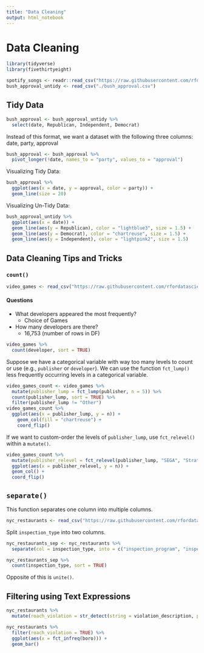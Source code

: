 ```yaml
---
title: "Data Cleaning"
output: html_notebook
---
```


# Data Cleaning

```r
library(tidyverse)
library(fivethirtyeight)

spotify_songs <- readr::read_csv("https://raw.githubusercontent.com/rfordatascience/tidytuesday/master/data/2020/2020-01-21/spotify_songs.csv")
bush_approval_untidy <- read_csv("./bush_approval.csv")
```

## Tidy Data

```r
bush_approval <- bush_approval_untidy %>%
  select(date, Republican, Independent, Democrat)
```

Instead of this format, we want a dataset with the following three columns: date, party, approval

```r
bush_approval <- bush_approval %>%
  pivot_longer(!date, names_to = "party", values_to = "approval")
```

Visualizing Tidy Data:

```r
bush_approval %>%
  ggplot(aes(x = date, y = approval, color = party)) +
  geom_line(size = 20)
```

Visualizing Un-Tidy Data:

```r
bush_approval_untidy %>%
  ggplot(aes(x = date)) +
  geom_line(aes(y = Republican), color = "lightblue3", size = 1.5) +
  geom_line(aes(y = Democrat), color = "chartreuse", size = 1.5) +
  geom_line(aes(y = Independent), color = "lightpink2", size = 1.5)
```

## Data Cleaning Tips and Tricks

### `count()`

```r
video_games <- read_csv("https://raw.githubusercontent.com/rfordatascience/tidytuesday/master/data/2019/2019-07-30/video_games.csv")
```

#### Questions

- What developers appeared the most frequently?
  - Choice of Games
- How many developers are there?
  - 16,753 (number of rows in DF)

```r
video_games %>%
  count(developer, sort = TRUE)
```

Suppose we have a categorical variable with way too many levels to count or use (e.g., `publisher` or `developer`). We can use the function `fct_lump()` less frequently occurring levels in a categorical variable.

```r
video_games_count <- video_games %>%
  mutate(publisher_lump = fct_lump(publisher, n = 5)) %>%
  count(publisher_lump, sort = TRUE) %>%
  filter(publisher_lump != "Other") 
video_games_count %>%
  ggplot(aes(x = publisher_lump, y = n)) +
    geom_col(fill = "chartreuse") +
    coord_flip()
```

If we want to custom-order the levels of `publisher_lump`, use `fct_relevel()` within a `mutate()`.

```r
video_games_count %>%
  mutate(publisher_relevel = fct_relevel(publisher_lump, "SEGA", "Strategy First", "Big Fish Games", "Square Enix", "Ubisoft")) %>%
  ggplot(aes(x = publisher_relevel, y = n)) +
  geom_col() +
  coord_flip()
```

## `separate()`

This function separates one column into multiple columns.

```r
nyc_restaurants <- read_csv("https://raw.githubusercontent.com/rfordatascience/tidytuesday/master/data/2018/2018-12-11/nyc_restaurants.csv")
```

Split `inspection_type` into two columns.

```r
nyc_restaurants_sep <- nyc_restaurants %>%
  separate(col = inspection_type, into = c("inspection_program", "inspection_type"), sep = "/")

nyc_restaurants_sep %>%
  count(inspection_type, sort = TRUE)
```

Opposite of this is `unite()`.

## Filtering using Text Expressions

```r
nyc_restaurants %>%
  mutate(roach_violation = str_detect(string = violation_description, pattern = "roach")) -> nyc_restaurants

nyc_restaurants %>%
  filter(roach_violation = TRUE) %>%
  ggplot(aes(x = fct_infreq(boro))) +
  geom_bar()
```

